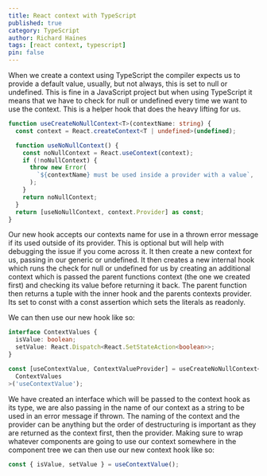 ```yaml
---
title: React context with TypeScript
published: true
category: TypeScript
author: Richard Haines
tags: [react context, typescript]
pin: false
---
```


When we create a context using TypeScript the compiler expects us to provide a default value, usually, but not always, this is set to null or undefined. This is fine in a JavaScript project but when using TypeScript it means that we have to check for null or undefined every time we want to use the context. This is a helper hook that does the heavy lifting for us.

```typescript
function useCreateNoNullContext<T>(contextName: string) {
  const context = React.createContext<T | undefined>(undefined);

  function useNoNullContext() {
    const noNullContext = React.useContext(context);
    if (!noNullContext) {
      throw new Error(
        `${contextName} must be used inside a provider with a value`,
      );
    }
    return noNullContext;
  }
  return [useNoNullContext, context.Provider] as const;
}
```

Our new hook accepts our contexts name for use in a thrown error message if its used outside of its provider. This is optional but will help with debugging the issue if you come across it. It then create a new context for us, passing in our generic or undefined. It then creates a new internal hook which runs the check for null or undefined for us by creating an additional context which is passed the parent functions context (the one we created first) and checking its value before returning it back. The parent function then returns a tuple with the inner hook and the parents contexts provider. Its set to const with a const assertion which sets the literals as readonly.

We can then use our new hook like so:

```typescript
interface ContextValues {
  isValue: boolean;
  setValue: React.Dispatch<React.SetStateAction<boolean>>;
}

const [useContextValue, ContextValueProvider] = useCreateNoNullContext<
  ContextValues
>('useContextValue');
```

We have created an interface which will be passed to the context hook as its type, we are also passing in the name of our context as a string to be used in an error message if thrown. The naming of the context and the provider can be anything but the order of destructuring is important as they are returned as the context first, then the provider. Making sure to wrap whatever components are going to use our context somewhere in the component tree we can then use our new context hook like so:

```typescript
const { isValue, setValue } = useContextValue();
```
